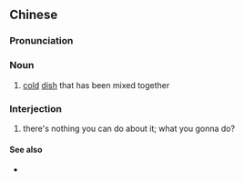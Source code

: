 {{also|凉拌}}
==Chinese==
{{zh-forms|s=凉拌}}

===Pronunciation===
{{zh-pron
|m=liángbàn
|c=loeng4 bun6
|cat=n,intj
}}

===Noun===
{{zh-noun}}

# [[cold]] [[dish]] that has been mixed together {{gloss|e.g. a salad with dressing}}

===Interjection===
{{zh-interj}}

# {{lb|zh|Mandarin|slang}} there's nothing you can do about it; what you gonna do?

====See also====
* {{zh-l|無奈}}